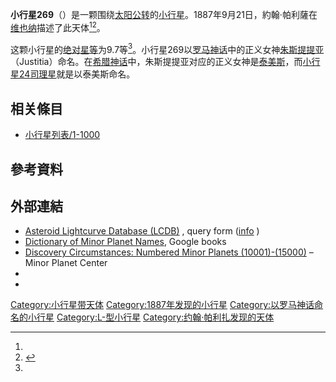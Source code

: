 {{Infobox planet
 | minorplanet     = yes
 | name            = 269 Justitia
 | background      = #D6D6D6
 | image = 
 | image_size      = 
 | caption         =
 | discovery_ref   =  <ref name="MPC-object" />
 | discoverer      = [[約翰·帕利薩|約翰·帕利薩]]
 | discovery_site  = [[维也纳|维也纳]]
 | discovered      = 1887年9月21日
 | mpc_name        = 269 Justitia
 | alt_names       = 269 Justitia
 | pronounced      = 
 | named_after     = [[朱斯提提亚|朱斯提提亚]]<ref name="MPC-object" />
 | mp_category     = [[主帶小行星|主帶小行星]] <ref name="MPC-object" /><ref name="jpldata" />
 | orbit_ref       = <ref name="a">[http://ssd.jpl.nasa.gov/sbdb.cgi?sstr=269 269] {{Wayback|url=http://ssd.jpl.nasa.gov/sbdb.cgi?sstr=269 |date=20201019163514 }}，小行星數據庫瀏覽器（JPL Small-Body Database Browser）－[[美国国家航空航天局|美国国家航空航天局]]喷气推进实验室</ref>
 | epoch           = 2018-03-23.0（[[儒略日|JD]] 2458200.5）
 | uncertainty     = 0
 | observation_arc = 
 | aphelion = {{convert|3.174|AU|km|3|abbr=on|lk=out}}
 | perihelion      = {{convert|2.0581419|AU|km|3|abbr=on}}
 | semimajor       = 2.6159102
 | eccentricity    = 0.2132215
 | period          = 4.23[[儒略年|yr]]
 | mean_anomaly    = 359.48686[[度|°]]
 | mean_motion     = {{Deg2DMS|0.23295370|sup=ms}} / day
 | inclination     = 5.47764
 | asc_node        = 156.73797°
 | arg_peri        = 119.44328
 | mean_diameter   = 
 | rotation        = 
 | albedo          =
 | spectral_type   =
 | abs_magnitude   = 9.7<ref name="jpldata" />
}}
'''小行星269'''（{{lang-en|269 Justitia}}）是一颗围绕[[太阳|太阳]][[公转|公转]]的[[小行星|小行星]]。1887年9月21日，約翰·帕利薩在[[维也纳|维也纳]]描述了此天体<ref name="a" /><ref>{{cite news|title=小行星列表|url=http://cfa-www.harvard.edu/iau/lists/NumberedMPs.txt|accessdate=2018-10-19|newspaper=哈佛大学|archive-date=2008-05-17|archive-url=https://web.archive.org/web/20080517010638/http://cfa-www.harvard.edu/iau/lists/NumberedMPs.txt|dead-url=no}}</ref>。

这颗小行星的[[绝对星等|绝对星等]]为9.7等<ref name="a" />。小行星269以[[罗马神话|罗马神话]]中的正义女神[[朱斯提提亚|朱斯提提亚]]（Justitia）命名。在[[希腊神话|希腊神话]]中，朱斯提提亚对应的正义女神是[[泰美斯|泰美斯]]，而[[小行星24|小行星24]][[司理星|司理星]]就是以泰美斯命名。

== 相关條目 ==
*[[小行星列表/1-1000|小行星列表/1-1000]]

== 參考資料 ==
{{reflist|refs=

<ref name="jpldata">{{cite web
 |type         = 2018-01-26 last obs.
 |title        = JPL Small-Body Database Browser:269 Justitia-269 Justitia
 |url          = https://ssd.jpl.nasa.gov/sbdb.cgi?sstr=269
 |publisher    = [[Jet_Propulsion_Laboratory|Jet Propulsion Laboratory]]
 |accessdate   = 28 March 2018
 |archive-date = 2020-10-19
 |archive-url  = https://web.archive.org/web/20201019163514/https://ssd.jpl.nasa.gov/sbdb.cgi?sstr=269
 |dead-url     = no
}}</ref>

<ref name="MPC-object">{{cite web
  |title      = 269 Justitia
  |work      = Minor Planet Center
  |url      = https://www.minorplanetcenter.net/db_search/show_object?object_id=269
  |accessdate      = 28 March 2018
  |archive-date      = 2016-03-04
  |archive-url      = https://web.archive.org/web/20160304105145/http://minorplanetcenter.net/db_search/show_object?object_id=269
  |dead-url      = no
  }}</ref>

}}

==  外部連結 ==
* [http://www.minorplanet.info/PHP/lcdbsummaryquery.php Asteroid Lightcurve Database (LCDB)] {{Wayback|url=http://www.minorplanet.info/PHP/lcdbsummaryquery.php |date=20171210173955 }}, query form ([http://www.minorplanet.info/lightcurvedatabase.html info] {{Wayback|url=http://www.minorplanet.info/lightcurvedatabase.html |date=20171216050541 }})
* [https://books.google.com/books?id=aeAg1X7afOoC&pg Dictionary of Minor Planet Names], Google books
* [http://www.minorplanetcenter.net/iau/lists/NumberedMPs010001.html Discovery Circumstances: Numbered Minor Planets (10001)-(15000)] {{Wayback|url=http://www.minorplanetcenter.net/iau/lists/NumberedMPs010001.html |date=20180612162317 }} – Minor Planet Center
* {{AstDys|269}}
* {{JPL small body}}

{{Minor Planet Number|[[小行星268|小行星268]]|[[小行星270|小行星270]]}}
{{小天体}}

[[Category:小行星带天体|Category:小行星带天体]]
[[Category:1887年发现的小行星|Category:1887年发现的小行星]]
[[Category:以罗马神话命名的小行星|Category:以罗马神话命名的小行星]]
[[Category:L-型小行星|Category:L-型小行星]]
[[Category:约翰·帕利扎发现的天体|Category:约翰·帕利扎发现的天体]]